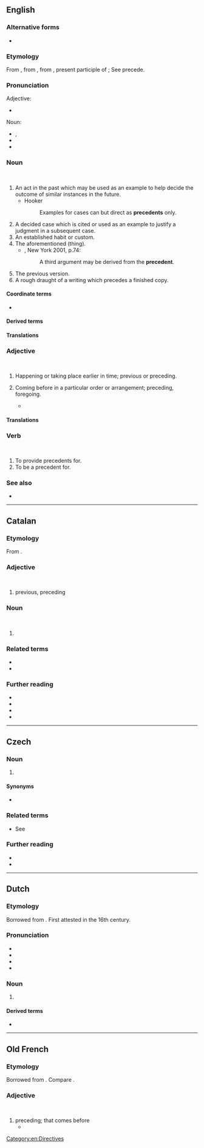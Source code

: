 ==English==
===Alternative forms===
*{{q|archaic}}

===Etymology===
From , from , from , present participle of ; See precede.

===Pronunciation===
Adjective:
* 
Noun:
* , 
* 
* 

===Noun===
<br />

# An act in the past which may be used as an example to help decide the outcome of similar instances in the future.
#* Hooker
#*: Examples for cases can but direct as '''precedents''' only.
# A decided case which is cited or used as an example to justify a judgment in a subsequent case.
# An established habit or custom.
# The aforementioned (thing).
#* , New York 2001, p.74:
#*: A third argument may be derived from the '''precedent'''.
# The previous version.
# A rough draught of a writing which precedes a finished copy.
#: 

==== Coordinate terms ====
*{{sense|a case used as an example to justify a judgment in a subsequent one}} 

====Derived terms====
====Translations====
===Adjective===
<br />

# Happening or taking place earlier in time; previous or preceding. {{defdate|from 14th c.}}
# {{lb|en|now|_|rare}} Coming before in a particular order or arrangement; preceding, foregoing. {{defdate|from 15th c.}}
#* 

====Translations====
===Verb===
<br />

# To provide precedents for.
# To be a precedent for.

===See also===
* 

[[Category:en:Directives]]

----

==Catalan==

===Etymology===
From .

===Adjective===
<br />

# previous, preceding

===Noun===
<br />

# 

===Related terms===
* 
* 

===Further reading===
* 
* 
* 
* 

----

==Czech==

===Noun===
{{cs-noun|g=m}}

# {{l|en|precedent}} {{gloss|past act used as example}}

====Synonyms====
* 

===Related terms===
* See {{l|cs|cese}}

===Further reading===
* 
* 

----

==Dutch==

===Etymology===
Borrowed from . First attested in the 16th century.

===Pronunciation===
* {{IPA|nl|/ˌpreː.seːˈdɛnt/|/ˌpreː.səˈdɛnt/}}
* {{audio|nl|Nl-precedent.ogg|Audio}}
* {{hyphenation|nl|pre|ce|dent}}
* {{rhyme|nl|ɛnt}}

===Noun===
{{nl-noun|n|-en|-}}

# {{l|en|precedent}}

====Derived terms====
* {{l|nl|precedentwerking}}

----

==Old French==

===Etymology===
Borrowed from {{bor|fro|la|praecēdēns}}. Compare {{cog|frm|preceder}}.

===Adjective===
<br />

# preceding; that comes before
#*